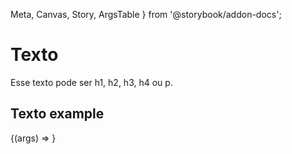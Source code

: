  Meta,
 Canvas,
 Story,
 ArgsTable
} from '@storybook/addon-docs';



<Meta title ="Components/Texto" component={Texto} />

# Texto

Esse texto pode ser h1, h2, h3, h4 ou p.

<ArgsTable of={Texto} />

## Texto example

<Canvas>
  <Story
    name="Texto Example"
    args={{ children: 'Texto'}}
  >
    {(args) => <Texto {...args} />}
  </Story>
</Canvas>
